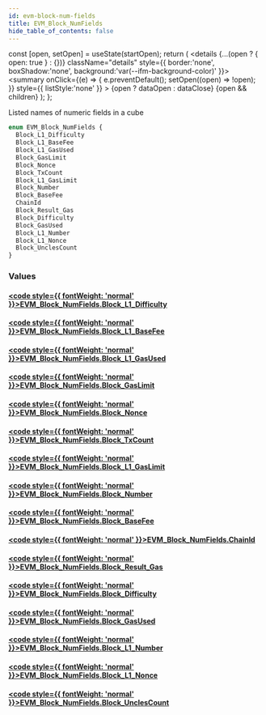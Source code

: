 ```yaml
---
id: evm-block-num-fields
title: EVM_Block_NumFields
hide_table_of_contents: false
---
```







  const [open, setOpen] = useState(startOpen);
  return (
    <details {...(open ? { open: true } : {})} className="details" style={{ border:'none', boxShadow:'none', background:'var(--ifm-background-color)' }}>
      <summary
        onClick={(e) => {
          e.preventDefault();
          setOpen((open) => !open);
        }}
        style={{ listStyle:'none' }}
      >
      {open ? dataOpen : dataClose}
      </summary>
      {open && children}
    </details>
  );
};




Listed names of numeric fields in a cube


```graphql
enum EVM_Block_NumFields {
  Block_L1_Difficulty
  Block_L1_BaseFee
  Block_L1_GasUsed
  Block_GasLimit
  Block_Nonce
  Block_TxCount
  Block_L1_GasLimit
  Block_Number
  Block_BaseFee
  ChainId
  Block_Result_Gas
  Block_Difficulty
  Block_GasUsed
  Block_L1_Number
  Block_L1_Nonce
  Block_UnclesCount
}
```




### Values

#### [<code style={{ fontWeight: 'normal' }}>EVM_Block_NumFields.<b>Block_L1_Difficulty</b></code>](#) 
> 
> 

#### [<code style={{ fontWeight: 'normal' }}>EVM_Block_NumFields.<b>Block_L1_BaseFee</b></code>](#) 
> 
> 

#### [<code style={{ fontWeight: 'normal' }}>EVM_Block_NumFields.<b>Block_L1_GasUsed</b></code>](#) 
> 
> 

#### [<code style={{ fontWeight: 'normal' }}>EVM_Block_NumFields.<b>Block_GasLimit</b></code>](#) 
> 
> 

#### [<code style={{ fontWeight: 'normal' }}>EVM_Block_NumFields.<b>Block_Nonce</b></code>](#) 
> 
> 

#### [<code style={{ fontWeight: 'normal' }}>EVM_Block_NumFields.<b>Block_TxCount</b></code>](#) 
> 
> 

#### [<code style={{ fontWeight: 'normal' }}>EVM_Block_NumFields.<b>Block_L1_GasLimit</b></code>](#) 
> 
> 

#### [<code style={{ fontWeight: 'normal' }}>EVM_Block_NumFields.<b>Block_Number</b></code>](#) 
> 
> 

#### [<code style={{ fontWeight: 'normal' }}>EVM_Block_NumFields.<b>Block_BaseFee</b></code>](#) 
> 
> 

#### [<code style={{ fontWeight: 'normal' }}>EVM_Block_NumFields.<b>ChainId</b></code>](#) 
> 
> 

#### [<code style={{ fontWeight: 'normal' }}>EVM_Block_NumFields.<b>Block_Result_Gas</b></code>](#) 
> 
> 

#### [<code style={{ fontWeight: 'normal' }}>EVM_Block_NumFields.<b>Block_Difficulty</b></code>](#) 
> 
> 

#### [<code style={{ fontWeight: 'normal' }}>EVM_Block_NumFields.<b>Block_GasUsed</b></code>](#) 
> 
> 

#### [<code style={{ fontWeight: 'normal' }}>EVM_Block_NumFields.<b>Block_L1_Number</b></code>](#) 
> 
> 

#### [<code style={{ fontWeight: 'normal' }}>EVM_Block_NumFields.<b>Block_L1_Nonce</b></code>](#) 
> 
> 

#### [<code style={{ fontWeight: 'normal' }}>EVM_Block_NumFields.<b>Block_UnclesCount</b></code>](#) 
> 
> 



